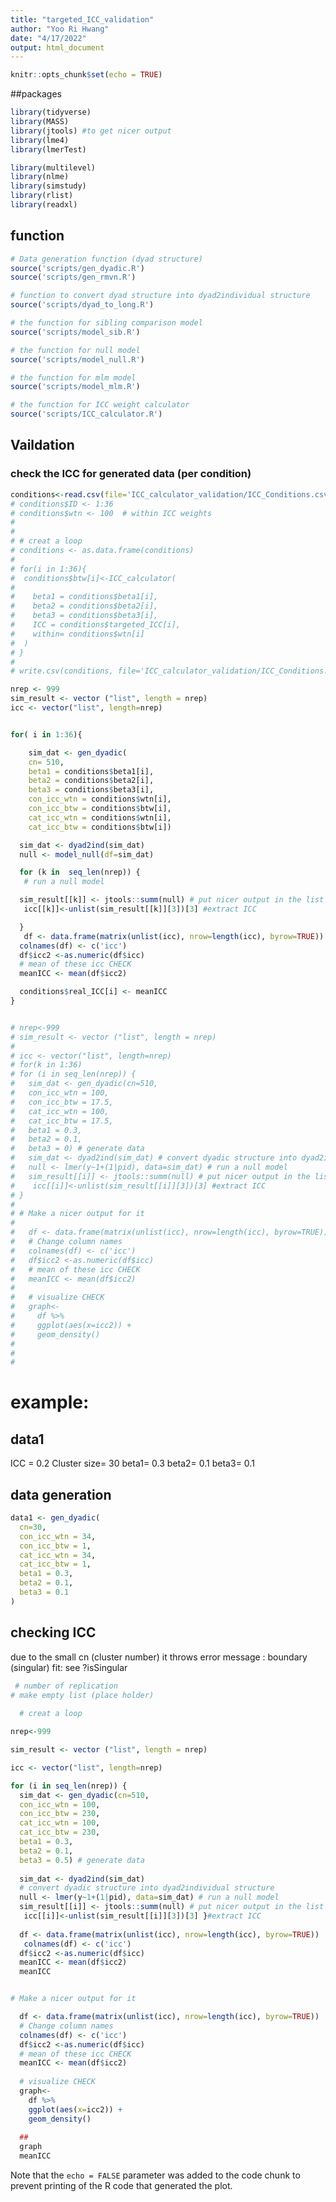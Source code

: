 ```yaml
---
title: "targeted_ICC_validation"
author: "Yoo Ri Hwang"
date: "4/17/2022"
output: html_document
---
```


```r
knitr::opts_chunk$set(echo = TRUE)
```

##packages
```r

library(tidyverse)
library(MASS)
library(jtools) #to get nicer output
library(lme4)
library(lmerTest)

library(multilevel)
library(nlme)
library(simstudy)
library(rlist)
library(readxl)
```

## function

```r


# Data generation function (dyad structure)
source('scripts/gen_dyadic.R')
source('scripts/gen_rmvn.R')

# function to convert dyad structure into dyad2individual structure
source('scripts/dyad_to_long.R')

# the function for sibling comparison model
source('scripts/model_sib.R')

# the function for null model
source('scripts/model_null.R')

# the function for mlm model
source('scripts/model_mlm.R')

# the function for ICC weight calculator
source('scripts/ICC_calculator.R')


```

## Vaildation
### check the ICC for generated data (per condition)

```r

conditions<-read.csv(file='ICC_calculator_validation/ICC_Conditions.csv')
# conditions$ID <- 1:36
# conditions$wtn <- 100  # within ICC weights 
# 
# 
# # creat a loop
# conditions <- as.data.frame(conditions)
# 
# for(i in 1:36){
#  conditions$btw[i]<-ICC_calculator( 
#    
#    beta1 = conditions$beta1[i],
#    beta2 = conditions$beta2[i],
#    beta3 = conditions$beta3[i],
#    ICC = conditions$targeted_ICC[i],
#    within= conditions$wtn[i]
#  )
# }
# 
# write.csv(conditions, file='ICC_calculator_validation/ICC_Conditions.csv')

```

```r


nrep <- 999
sim_result <- vector ("list", length = nrep)
icc <- vector("list", length=nrep)


for( i in 1:36){

    sim_dat <- gen_dyadic(
    cn= 510,
    beta1 = conditions$beta1[i],
    beta2 = conditions$beta2[i],
    beta3 = conditions$beta3[i],
    con_icc_wtn = conditions$wtn[i],
    con_icc_btw = conditions$btw[i],
    cat_icc_wtn = conditions$wtn[i],
    cat_icc_btw = conditions$btw[i])

  sim_dat <- dyad2ind(sim_dat)
  null <- model_null(df=sim_dat)

  for (k in  seq_len(nrep)) {
   # run a null model

  sim_result[[k]] <- jtools::summ(null) # put nicer output in the list
   icc[[k]]<-unlist(sim_result[[k]][3])[3] #extract ICC

  }
   df <- data.frame(matrix(unlist(icc), nrow=length(icc), byrow=TRUE))
  colnames(df) <- c('icc')
  df$icc2 <-as.numeric(df$icc)
  # mean of these icc CHECK
  meanICC <- mean(df$icc2)

  conditions$real_ICC[i] <- meanICC
}



```

```r
# nrep<-999
# sim_result <- vector ("list", length = nrep)
# 
# icc <- vector("list", length=nrep)
# for(k in 1:36)
# for (i in seq_len(nrep)) {
#   sim_dat <- gen_dyadic(cn=510,
#   con_icc_wtn = 100,
#   con_icc_btw = 17.5,
#   cat_icc_wtn = 100,
#   cat_icc_btw = 17.5,
#   beta1 = 0.3,
#   beta2 = 0.1,
#   beta3 = 0) # generate data 
#   sim_dat <- dyad2ind(sim_dat) # convert dyadic structure into dyad2individual structure 
#   null <- lmer(y~1+(1|pid), data=sim_dat) # run a null model 
#   sim_result[[i]] <- jtools::summ(null) # put nicer output in the list 
#    icc[[i]]<-unlist(sim_result[[i]][3])[3] #extract ICC 
# }
# 
# # Make a nicer output for it
# 
#   df <- data.frame(matrix(unlist(icc), nrow=length(icc), byrow=TRUE))
#   # Change column names
#   colnames(df) <- c('icc')
#   df$icc2 <-as.numeric(df$icc)
#   # mean of these icc CHECK
#   meanICC <- mean(df$icc2)
#   
#   # visualize CHECK
#   graph<-
#     df %>%
#     ggplot(aes(x=icc2)) +
#     geom_density()
#   
# 
# 

```


# example: 

##   data1

ICC = 0.2 
Cluster size= 30
beta1= 0.3
beta2= 0.1 
beta3= 0.1 

## data generation 
```r

data1 <- gen_dyadic(
  cn=30,
  con_icc_wtn = 34,
  con_icc_btw = 1,
  cat_icc_wtn = 34,
  cat_icc_btw = 1,
  beta1 = 0.3,
  beta2 = 0.1,
  beta3 = 0.1
)

```
## checking ICC 

due to the small cn (cluster number)
it throws error message :
boundary (singular) fit: see ?isSingular

```r


 # number of replication
# make empty list (place holder)
 
  # creat a loop

nrep<-999

sim_result <- vector ("list", length = nrep)

icc <- vector("list", length=nrep)

for (i in seq_len(nrep)) {
  sim_dat <- gen_dyadic(cn=510,
  con_icc_wtn = 100,
  con_icc_btw = 230,
  cat_icc_wtn = 100,
  cat_icc_btw = 230,
  beta1 = 0.3,
  beta2 = 0.1,
  beta3 = 0.5) # generate data
  
  sim_dat <- dyad2ind(sim_dat) 
  # convert dyadic structure into dyad2individual structure 
  null <- lmer(y~1+(1|pid), data=sim_dat) # run a null model 
  sim_result[[i]] <- jtools::summ(null) # put nicer output in the list 
   icc[[i]]<-unlist(sim_result[[i]][3])[3] }#extract ICC 
   
  df <- data.frame(matrix(unlist(icc), nrow=length(icc), byrow=TRUE))
   colnames(df) <- c('icc')
  df$icc2 <-as.numeric(df$icc)
  meanICC <- mean(df$icc2)
  meanICC 


# Make a nicer output for it

  df <- data.frame(matrix(unlist(icc), nrow=length(icc), byrow=TRUE))
  # Change column names
  colnames(df) <- c('icc')
  df$icc2 <-as.numeric(df$icc)
  # mean of these icc CHECK
  meanICC <- mean(df$icc2)
  
  # visualize CHECK
  graph<-
    df %>%
    ggplot(aes(x=icc2)) +
    geom_density()
  
  ## 
  graph
  meanICC
```

Note that the `echo = FALSE` parameter was added to the code chunk to prevent printing of the R code that generated the plot.

